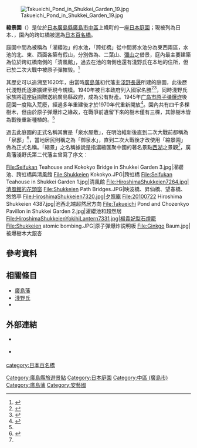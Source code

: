 {{coord|34|23|59.0|N|132|28|02.9|E|region:JP|display=title}}
[[File:Takueichi_Pond_in_Shukkei_Garden_19.jpg|thumb]]

'''縮景園'''（{{jpn|j=縮景園|hg=しゅっけいえん}}）是位於[[日本|日本]][[廣島縣|廣島縣]][[廣島市|廣島市]][[中區_(廣島市)|中區]]上幟町的一座[[日本庭園|日本庭園]]；現被列為日本{{tsl|ja|名勝}}、{{tsl|ja|日本の歴史公園100選|日本歷史公園100選}}，園內的跨虹橋被選為[[日本百名橋|日本百名橋]]。

庭園中間為被稱為「濯纓池」的水池，「跨虹橋」從中間將水池分為東西兩區，水池的北、東、西面各築有假山，分別做為{{Tsl|ja|宗箇山}}、二葉山、[[彌山_(廣島縣)|彌山]]之借景，庭內最主要建築為位於跨虹橋南側的「清風館」，過去在池的南側也還有淺野氏在本地的住所，但已於二次大戰中被原子彈摧毀。<ref name="Management Plan Book">{{Cite book| title=名勝縮景園保存管理計画書 | url=http://www.pref.hiroshima.lg.jp/uploaded/attachment/81755.pdf| format=PDF| date=2012-04|language=ja| accessdate=2017-06-07| publisher=廣島縣環境縣民局}}</ref>

其歷史可以追溯至1620年，由當時[[廣島藩|廣島藩]]初代藩主[[淺野長晟|淺野長晟]]所建的庭園，此後歷代[[淺野氏|淺野氏]]逐漸擴建至現今規模。1940年被日本政府列入國家名勝<ref>{{Cite web| url=https://tw.japan-guide.com/destination/%E7%B8%AE%E6%99%AF%E5%9C%92/| title=縮景園| work=japan-guide.com| accessdate=2018-06-07}}</ref><ref>{{Cite web| url=http://tw.visithiroshima.net/things_to_do/attractions/parks_and_gardens/post_19.html| title=縮景園| work=廣島縣旅遊官方網站| accessdate=2018-06-07}}</ref>，同時淺野氏家族將這座庭園贈送給廣島縣政府，成為公有財產。1945年[[广岛市原子弹爆炸|广岛市原子弹爆炸]]後庭園一度陷入荒廢，經過多年重建後才於1970年代重新開放<ref>{{Cite web| url=http://shukkeien.jp/history.php| title=縮景園的歷史| accessdate=2018-06-07| publisher=縮景園| language=ja| archive-url=https://web.archive.org/web/20180722021803/http://shukkeien.jp/history.php| archive-date=2018-07-22| dead-url=yes}}</ref>。園內共有四千多棵樹木，但由於原子弹爆炸之緣故，在戰爭前遺留下來的樹木僅有三棵，其餘樹木皆為戰後重新種植的。<ref name="Management Plan Book"/>

過去此庭園的正式名稱其實是「泉水屋敷」，在明治維新後直到二次大戰前都稱為「泉邸」<ref>{{Cite web| url=http://www.city.hiroshima.lg.jp/www/contents/1111487617757/index.html| title=縮景園| accessdate=2018-06-07| publisher=廣島市政府| language=ja| archive-url=https://web.archive.org/web/20180612144937/http://www.city.hiroshima.lg.jp/www/contents/1111487617757/index.html| archive-date=2018-06-12| dead-url=yes}}</ref>，當地居民則稱之為「御泉水」，直到二次大戰後才改使用「縮景園」做為正式名稱。「縮景」之名稱據說是指濃縮匯聚中國的著名景點[[西湖|西湖]]之景觀<ref name="Management Plan Book"/>，廣島藩淺野氏第二代藩主{{tsl|ja|浅野光晟|淺野光晟}}曾寫了序文：
{{quotation|縮海山于其地　聚風景於此楼（海山をその地に縮め　風景をこの楼に聚む）}}

<gallery widths=200px heights=200px>
File:Seifukan Teahouse and Kokokyo Bridge in Shukkei Garden 3.jpg|濯纓池、跨虹橋與清風館
File:Shukkeien Kokokyo.JPG|跨虹橋
File:Seifukan Teahouse in Shukkei Garden 1.jpg|清風館
File:HiroshimaShukkeien7264.jpg|清風館的花頭窗
File:Shukkeien Path Bridges.JPG|映波橋、昇仙橋、望春橋、悠悠亭
File:HiroshimaShukkeien7320.jpg|夕照庵
File:20100722 Hiroshima Shukkeien 4387.jpg|池西北端超然居方向
File:Takueichi Pond and Chozenkyo Pavillon in Shukkei Garden 2.jpg|濯纓池和超然居
File:HiroshimaShukkeienYokihiLantern7331.jpg|楊貴妃型石燈籠
File:Shukkeien atomic bombing.JPG|原子彈爆炸説明板
File:Ginkgo Baum.jpg|被爆樹木大銀杏
</gallery>

== 參考資料 ==
{{Reflist}}

== 相關條目 ==
{{Commonscat|Shukkeien}}
* [[廣島藩|廣島藩]]
* [[淺野氏|淺野氏]]
* {{tsl|ja|広島藩の庭園|廣島藩的庭園}}

== 外部連結 ==
* {{Ja}} {{Official|http://shukkeien.jp/}}
* {{Ja}} {{Facebook|syukkeien}}

{{日本百名橋}}
{{Authority control}}

{{DEFAULTSORT:Shukkeien}}
[[Category:廣島縣旅遊景點|Category:廣島縣旅遊景點]]
[[Category:日本庭園|Category:日本庭園]]
[[Category:中區_(廣島市)|Category:中區 (廣島市)]]
[[Category:廣島藩|Category:廣島藩]]
[[Category:安藝國|Category:安藝國]]
[[category:日本百名橋|category:日本百名橋]]